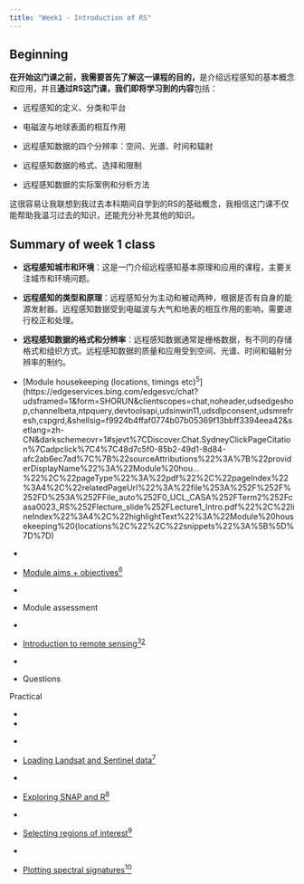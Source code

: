 ```yaml
---
title: "Week1 - Introduction of RS"
---
```


## Beginning

**在开始这门课之前，我需要首先了解这一课程的目的，**是介绍远程感知的基本概念和应用，并且**通过RS这门课，我们即将学习到的内容**包括：

-   远程感知的定义、分类和平台

-   电磁波与地球表面的相互作用

-   远程感知数据的四个分辨率：空间、光谱、时间和辐射

-   远程感知数据的格式、选择和限制

-   远程感知数据的实际案例和分析方法

这很容易让我联想到我过去本科期间自学到的RS的基础概念，我相信这门课不仅能帮助我温习过去的知识，还能充分补充其他的知识。

## Summary of week 1 class

-   **远程感知城市和环境**：这是一门介绍远程感知基本原理和应用的课程，主要关注城市和环境问题。

-   **远程感知的类型和原理**：远程感知分为主动和被动两种，根据是否有自身的能源发射器。远程感知数据受到电磁波与大气和地表的相互作用的影响，需要进行校正和处理。

-   **远程感知数据的格式和分辨率**：远程感知数据通常是栅格数据，有不同的存储格式和组织方式。远程感知数据的质量和应用受到空间、光谱、时间和辐射分辨率的制约。

-   [Module housekeeping (locations, timings etc)^5^](https://edgeservices.bing.com/edgesvc/chat?udsframed=1&form=SHORUN&clientscopes=chat,noheader,udsedgeshop,channelbeta,ntpquery,devtoolsapi,udsinwin11,udsdlpconsent,udsmrefresh,cspgrd,&shellsig=f9924b4ffaf0774b07b05369f13bbff3394eea42&setlang=zh-CN&darkschemeovr=1#sjevt%7CDiscover.Chat.SydneyClickPageCitation%7Cadpclick%7C4%7C48d7c5f0-85b2-49d1-8d84-afc2ab6ec7ad%7C%7B%22sourceAttributions%22%3A%7B%22providerDisplayName%22%3A%22Module%20hou...%22%2C%22pageType%22%3A%22pdf%22%2C%22pageIndex%22%3A4%2C%22relatedPageUrl%22%3A%22file%253A%252F%252F%252FD%253A%252FFile_auto%252F0_UCL_CASA%252FTerm2%252Fcasa0023_RS%252Flecture_slide%252FLecture1_Intro.pdf%22%2C%22lineIndex%22%3A4%2C%22highlightText%22%3A%22Module%20housekeeping%20(locations%2C%22%2C%22snippets%22%3A%5B%5D%7D%7D)

-   

-   [Module aims + objectives^6^](https://edgeservices.bing.com/edgesvc/chat?udsframed=1&form=SHORUN&clientscopes=chat,noheader,udsedgeshop,channelbeta,ntpquery,devtoolsapi,udsinwin11,udsdlpconsent,udsmrefresh,cspgrd,&shellsig=f9924b4ffaf0774b07b05369f13bbff3394eea42&setlang=zh-CN&darkschemeovr=1#sjevt%7CDiscover.Chat.SydneyClickPageCitation%7Cadpclick%7C5%7C48d7c5f0-85b2-49d1-8d84-afc2ab6ec7ad%7C%7B%22sourceAttributions%22%3A%7B%22providerDisplayName%22%3A%22Module%20aim...%22%2C%22pageType%22%3A%22pdf%22%2C%22pageIndex%22%3A4%2C%22relatedPageUrl%22%3A%22file%253A%252F%252F%252FD%253A%252FFile_auto%252F0_UCL_CASA%252FTerm2%252Fcasa0023_RS%252Flecture_slide%252FLecture1_Intro.pdf%22%2C%22lineIndex%22%3A6%2C%22highlightText%22%3A%22Module%20aims%20%2B%20objectives%22%2C%22snippets%22%3A%5B%5D%7D%7D)

-   

-   Module assessment

-   

-   [Introduction to remote sensing^3^](https://edgeservices.bing.com/edgesvc/chat?udsframed=1&form=SHORUN&clientscopes=chat,noheader,udsedgeshop,channelbeta,ntpquery,devtoolsapi,udsinwin11,udsdlpconsent,udsmrefresh,cspgrd,&shellsig=f9924b4ffaf0774b07b05369f13bbff3394eea42&setlang=zh-CN&darkschemeovr=1#sjevt%7CDiscover.Chat.SydneyClickPageCitation%7Cadpclick%7C2%7C48d7c5f0-85b2-49d1-8d84-afc2ab6ec7ad%7C%7B%22sourceAttributions%22%3A%7B%22providerDisplayName%22%3A%22Introducti...%22%2C%22pageType%22%3A%22pdf%22%2C%22pageIndex%22%3A4%2C%22relatedPageUrl%22%3A%22file%253A%252F%252F%252FD%253A%252FFile_auto%252F0_UCL_CASA%252FTerm2%252Fcasa0023_RS%252Flecture_slide%252FLecture1_Intro.pdf%22%2C%22lineIndex%22%3A8%2C%22highlightText%22%3A%22Introduction%20to%20remote%20sensing%22%2C%22snippets%22%3A%5B%5D%7D%7D)^[2](https://edgeservices.bing.com/edgesvc/chat?udsframed=1&form=SHORUN&clientscopes=chat,noheader,udsedgeshop,channelbeta,ntpquery,devtoolsapi,udsinwin11,udsdlpconsent,udsmrefresh,cspgrd,&shellsig=f9924b4ffaf0774b07b05369f13bbff3394eea42&setlang=zh-CN&darkschemeovr=1#sjevt%7CDiscover.Chat.SydneyClickPageCitation%7Cadpclick%7C1%7C48d7c5f0-85b2-49d1-8d84-afc2ab6ec7ad%7C%7B%22sourceAttributions%22%3A%7B%22providerDisplayName%22%3A%22Lecture%201%3A...%22%2C%22pageType%22%3A%22pdf%22%2C%22pageIndex%22%3A1%2C%22relatedPageUrl%22%3A%22file%253A%252F%252F%252FD%253A%252FFile_auto%252F0_UCL_CASA%252FTerm2%252Fcasa0023_RS%252Flecture_slide%252FLecture1_Intro.pdf%22%2C%22lineIndex%22%3A2%2C%22highlightText%22%3A%22Lecture%201%3A%20An%20Introduction%20to%20Remote%20Sensing%22%2C%22snippets%22%3A%5B%5D%7D%7D)^

-   

-   Questions

Practical

-   

-   

```{=html}
<!-- -->
```
-   

-   [Loading Landsat and Sentinel data^7^](https://edgeservices.bing.com/edgesvc/chat?udsframed=1&form=SHORUN&clientscopes=chat,noheader,udsedgeshop,channelbeta,ntpquery,devtoolsapi,udsinwin11,udsdlpconsent,udsmrefresh,cspgrd,&shellsig=f9924b4ffaf0774b07b05369f13bbff3394eea42&setlang=zh-CN&darkschemeovr=1#sjevt%7CDiscover.Chat.SydneyClickPageCitation%7Cadpclick%7C6%7C48d7c5f0-85b2-49d1-8d84-afc2ab6ec7ad%7C%7B%22sourceAttributions%22%3A%7B%22providerDisplayName%22%3A%22Loading%20La...%22%2C%22pageType%22%3A%22pdf%22%2C%22pageIndex%22%3A61%2C%22relatedPageUrl%22%3A%22file%253A%252F%252F%252FD%253A%252FFile_auto%252F0_UCL_CASA%252FTerm2%252Fcasa0023_RS%252Flecture_slide%252FLecture1_Intro.pdf%22%2C%22lineIndex%22%3A2%2C%22highlightText%22%3A%22Loading%20Landsat%20and%20Sentinel%20data%22%2C%22snippets%22%3A%5B%5D%7D%7D)

-   

-   [Exploring SNAP and R^8^](https://edgeservices.bing.com/edgesvc/chat?udsframed=1&form=SHORUN&clientscopes=chat,noheader,udsedgeshop,channelbeta,ntpquery,devtoolsapi,udsinwin11,udsdlpconsent,udsmrefresh,cspgrd,&shellsig=f9924b4ffaf0774b07b05369f13bbff3394eea42&setlang=zh-CN&darkschemeovr=1#sjevt%7CDiscover.Chat.SydneyClickPageCitation%7Cadpclick%7C7%7C48d7c5f0-85b2-49d1-8d84-afc2ab6ec7ad%7C%7B%22sourceAttributions%22%3A%7B%22providerDisplayName%22%3A%22Exploring%20...%22%2C%22pageType%22%3A%22pdf%22%2C%22pageIndex%22%3A61%2C%22relatedPageUrl%22%3A%22file%253A%252F%252F%252FD%253A%252FFile_auto%252F0_UCL_CASA%252FTerm2%252Fcasa0023_RS%252Flecture_slide%252FLecture1_Intro.pdf%22%2C%22lineIndex%22%3A3%2C%22highlightText%22%3A%22Exploring%20SNAP%20and%20R%22%2C%22snippets%22%3A%5B%5D%7D%7D)

-   

-   [Selecting regions of interest^9^](https://edgeservices.bing.com/edgesvc/chat?udsframed=1&form=SHORUN&clientscopes=chat,noheader,udsedgeshop,channelbeta,ntpquery,devtoolsapi,udsinwin11,udsdlpconsent,udsmrefresh,cspgrd,&shellsig=f9924b4ffaf0774b07b05369f13bbff3394eea42&setlang=zh-CN&darkschemeovr=1#sjevt%7CDiscover.Chat.SydneyClickPageCitation%7Cadpclick%7C8%7C48d7c5f0-85b2-49d1-8d84-afc2ab6ec7ad%7C%7B%22sourceAttributions%22%3A%7B%22providerDisplayName%22%3A%22Selecting%20...%22%2C%22pageType%22%3A%22pdf%22%2C%22pageIndex%22%3A61%2C%22relatedPageUrl%22%3A%22file%253A%252F%252F%252FD%253A%252FFile_auto%252F0_UCL_CASA%252FTerm2%252Fcasa0023_RS%252Flecture_slide%252FLecture1_Intro.pdf%22%2C%22lineIndex%22%3A4%2C%22highlightText%22%3A%22Selecting%20regions%20of%20interest%22%2C%22snippets%22%3A%5B%5D%7D%7D)

-   

-   [Plotting spectral signatures^10^](https://edgeservices.bing.com/edgesvc/chat?udsframed=1&form=SHORUN&clientscopes=chat,noheader,udsedgeshop,channelbeta,ntpquery,devtoolsapi,udsinwin11,udsdlpconsent,udsmrefresh,cspgrd,&shellsig=f9924b4ffaf0774b07b05369f13bbff3394eea42&setlang=zh-CN&darkschemeovr=1#sjevt%7CDiscover.Chat.SydneyClickPageCitation%7Cadpclick%7C9%7C48d7c5f0-85b2-49d1-8d84-afc2ab6ec7ad%7C%7B%22sourceAttributions%22%3A%7B%22providerDisplayName%22%3A%22Plotting%20s...%22%2C%22pageType%22%3A%22pdf%22%2C%22pageIndex%22%3A61%2C%22relatedPageUrl%22%3A%22file%253A%252F%252F%252FD%253A%252FFile_auto%252F0_UCL_CASA%252FTerm2%252Fcasa0023_RS%252Flecture_slide%252FLecture1_Intro.pdf%22%2C%22lineIndex%22%3A5%2C%22highlightText%22%3A%22Plotting%20spectral%20signatures%22%2C%22snippets%22%3A%5B%5D%7D%7D)
